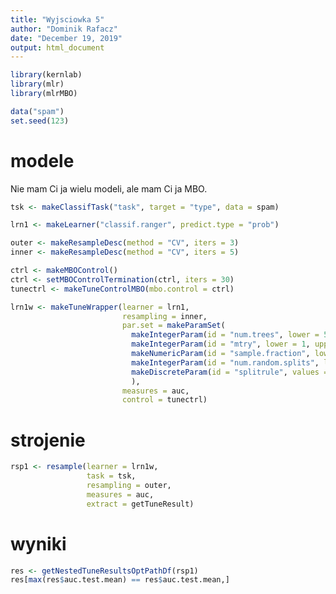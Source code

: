 ```yaml
---
title: "Wyjsciowka 5"
author: "Dominik Rafacz"
date: "December 19, 2019"
output: html_document
---
```


```r
library(kernlab)
library(mlr)
library(mlrMBO)

data("spam")
set.seed(123)
```

# modele

Nie mam Ci ja wielu modeli, ale mam Ci ja MBO.

```r
tsk <- makeClassifTask("task", target = "type", data = spam)

lrn1 <- makeLearner("classif.ranger", predict.type = "prob")

outer <- makeResampleDesc(method = "CV", iters = 3)
inner <- makeResampleDesc(method = "CV", iters = 5)

ctrl <- makeMBOControl()
ctrl <- setMBOControlTermination(ctrl, iters = 30)
tunectrl <- makeTuneControlMBO(mbo.control = ctrl)

lrn1w <- makeTuneWrapper(learner = lrn1, 
                         resampling = inner, 
                         par.set = makeParamSet(
                           makeIntegerParam(id = "num.trees", lower = 50, upper = 1000),
                           makeIntegerParam(id = "mtry", lower = 1, upper = 20),
                           makeNumericParam(id = "sample.fraction", lower = 0.1, upper = 0.5),
                           makeIntegerParam(id = "num.random.splits", lower = 1, upper = 20),
                           makeDiscreteParam(id = "splitrule", values = c("gini", "extratrees"))
                           ),
                         measures = auc,
                         control = tunectrl)
```

# strojenie

```r
rsp1 <- resample(learner = lrn1w, 
                 task = tsk, 
                 resampling = outer, 
                 measures = auc, 
                 extract = getTuneResult)
```

# wyniki
```r
res <- getNestedTuneResultsOptPathDf(rsp1)
res[max(res$auc.test.mean) == res$auc.test.mean,]
```